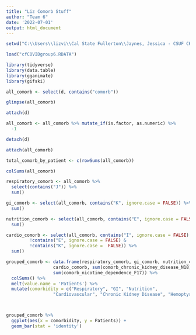 ```yaml
---
title: "Liz Comorb Stuff"
author: "Team 6"
date: '2022-07-01'
output: html_document
---
```


```r
setwd("C:\\Users\\lizvi\\Cal State Fullerton\\Jaynes, Jessica - CSUF CHOC Summer 2022 Research\\Group2")

load("cfCOVIDgroup6.RDATA")

library(tidyverse)
library(data.table)
library(gganimate)
library(gifski)

all_comorb <- select(d, contains("comorb"))

glimpse(all_comorb)

attach(d)
```


```r

all_comorb <- all_comorb %>% mutate_if(is.factor, as.numeric) %>% 
  -1

detach(d)

attach(all_comorb)

total_comorb_by_patient <- c(rowSums(all_comorb))

colSums(all_comorb)

respiratory_comorb <- all_comorb %>% 
  select(contains("J")) %>% 
  sum()

gi_comorb <- select(all_comorb, contains("K", ignore.case = FALSE)) %>% 
  sum()

nutrition_comorb <- select(all_comorb, contains("E", ignore.case = FALSE), contains("nutrition")) %>% 
  sum()

cardio_comorb <- select(all_comorb, contains("I", ignore.case = FALSE) & 
         !contains("E", ignore.case = FALSE) & 
         !contains("K", ignore.case =  FALSE)) %>% 
  sum()

grouped_comorb <- data.frame(respiratory_comorb, gi_comorb, nutrition_comorb, 
                  cardio_comorb, sum(comorb_chronic_kidney_disease_N18), sum(comorb_hemoptysisR042), sum(comorb_lung_transplant_Z942), 
                  sum(comorb_nicotine_dependence_F17)) %>% 
  colSums() %>% 
  melt(value.name = 'Patients') %>% 
  mutate(comorbidity = c("Respiratory", "GI", "Nutrition", 
                  "Cardiovascular", "Chronic Kidney Disease", "Hemoptysis", "Lung Transplant", "Nicotine Dependence"))



grouped_comorb %>% 
  ggplot(aes(x = comorbidity, y = Patients)) +
  geom_bar(stat = 'identity')


```



